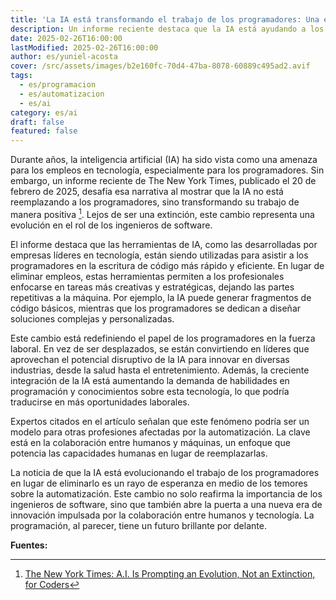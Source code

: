 ```yaml
---
title: 'La IA está transformando el trabajo de los programadores: Una evolución, no una extinción'
description: Un informe reciente destaca que la IA está ayudando a los programadores a escribir código en lugar de reemplazarlos, posicionándolos como líderes en el potencial disruptivo de la IA en la fuerza laboral. Esto podría ser una noticia inesperada para quienes temían la automatización total.
date: 2025-02-26T16:00:00
lastModified: 2025-02-26T16:00:00
author: es/yuniel-acosta
cover: /src/assets/images/b2e160fc-70d4-47ba-8078-60889c495ad2.avif
tags:
  - es/programacion
  - es/automatizacion
  - es/ai
category: es/ai
draft: false
featured: false
---
```

Durante años, la inteligencia artificial (IA) ha sido vista como una amenaza para los empleos en tecnología, especialmente para los programadores. Sin embargo, un informe reciente de The New York Times, publicado el 20 de febrero de 2025, desafía esa narrativa al mostrar que la IA no está reemplazando a los programadores, sino transformando su trabajo de manera positiva [^1]. Lejos de ser una extinción, este cambio representa una evolución en el rol de los ingenieros de software.

El informe destaca que las herramientas de IA, como las desarrolladas por empresas líderes en tecnología, están siendo utilizadas para asistir a los programadores en la escritura de código más rápido y eficiente. En lugar de eliminar empleos, estas herramientas permiten a los profesionales enfocarse en tareas más creativas y estratégicas, dejando las partes repetitivas a la máquina. Por ejemplo, la IA puede generar fragmentos de código básicos, mientras que los programadores se dedican a diseñar soluciones complejas y personalizadas.

Este cambio está redefiniendo el papel de los programadores en la fuerza laboral. En vez de ser desplazados, se están convirtiendo en líderes que aprovechan el potencial disruptivo de la IA para innovar en diversas industrias, desde la salud hasta el entretenimiento. Además, la creciente integración de la IA está aumentando la demanda de habilidades en programación y conocimientos sobre esta tecnología, lo que podría traducirse en más oportunidades laborales.

Expertos citados en el artículo señalan que este fenómeno podría ser un modelo para otras profesiones afectadas por la automatización. La clave está en la colaboración entre humanos y máquinas, un enfoque que potencia las capacidades humanas en lugar de reemplazarlas.

La noticia de que la IA está evolucionando el trabajo de los programadores en lugar de eliminarlo es un rayo de esperanza en medio de los temores sobre la automatización. Este cambio no solo reafirma la importancia de los ingenieros de software, sino que también abre la puerta a una nueva era de innovación impulsada por la colaboración entre humanos y tecnología. La programación, al parecer, tiene un futuro brillante por delante.

**Fuentes:**
[^1]: [The New York Times: A.I. Is Prompting an Evolution, Not an Extinction, for Coders](https://www.nytimes.com/2025/02/20/business/ai-coding-software-engineers.html)
